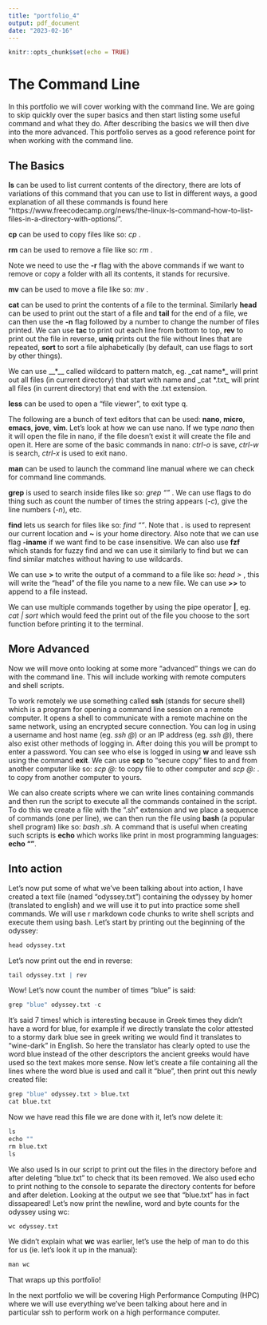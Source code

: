 ```yaml
---
title: "portfolio_4"
output: pdf_document
date: "2023-02-16"
---
```


```r
knitr::opts_chunk$set(echo = TRUE)
```

# The Command Line
In this portfolio we will cover working with the command line. We are going to skip quickly over the super basics and then start listing some useful command and what they do. After describing the basics we will then dive into the more advanced. This portfolio serves as a good reference point for when working with the command line.

## The Basics
__ls__ can be used to list current contents of the directory, there are lots of variations of this command that you can use to list in different ways, a good explanation of all these commands is found here "https://www.freecodecamp.org/news/the-linux-ls-command-how-to-list-files-in-a-directory-with-options/".

__cp__ can be used to copy files like so: _cp <path of file you want to copy> <path of where you want to copy to>_.

__rm__ can be used to remove a file like so: _rm <path of file to be removed>_.

Note we need to use the __-r__ flag with the above commands if we want to remove or copy a folder with all its contents, it stands for recursive. 

__mv__ can be used to move a file like so: _mv <path of file you want to move> <path of where you want to move it to>_.

__cat__ can be used to print the contents of a file to the terminal. Similarly __head__ can be used to print out the start of a file and __tail__ for the end of a file, we can then use the __-n__ flag followed by a number to change the number of files printed. We can use __tac__ to print out each line from bottom to top, __rev__ to print out the file in reverse, __uniq__ prints out the file without lines that are repeated, __sort__ to sort a file alphabetically (by default, can use flags to sort by other things). 

We can use __*__ called wildcard to pattern match, eg. _cat name*_ will print out all files (in current directory) that start with name and _cat *.txt_ will print all files (in current directory) that end with the .txt extension.

__less__ can be used to open a "file viewer", to exit type q.

The following are a bunch of text editors that can be used: __nano__, __micro__, __emacs__, __jove__, __vim__. Let's look at how we can use nano. If we type _nano <name of file>_ then it will open the file in nano, if the file doesn't exist it will create the file and open it. Here are some of the basic commands in nano: _ctrl-o_ is save, _ctrl-w_ is search, _ctrl-x_ is used to exit nano.

__man__ can be used to launch the command line manual where we can check for command line commands. 

__grep__ is used to search inside files like so: _grep "<string you want to find>" <path of file you want to look inside>_. We can use flags to do thing such as count the number of times the string appears (_-c_), give the line numbers (_-n_), etc. 

__find__ lets us search for files like so: _find <path of where to look> <what type of file> "<the match you are looking for>"_. Note that __.__ is used to represent our current location and __~__ is your home directory. Also note that we can use flag **-iname** if we want find to be case insensitive. We can also use __fzf__ which stands for fuzzy find and we can use it similarly to find but we can find similar matches without having to use wildcards. 

We can use __>__ to write the output of a command to a file like so: _head <file name> > <name of file where you want to write output>_, this will write the "head" of the file you name to a new file. We can use __>>__ to append to a file instead. 

We can use multiple commands together by using the pipe operator __|__, eg. _cat <name of file> | sort_ which would feed the print out of the file you choose to the sort function before printing it to the terminal. 

## More Advanced
Now we will move onto looking at some more "advanced" things we can do with the command line. This will include working with remote computers and shell scripts.

To work remotely we use something called __ssh__ (stands for secure shell) which is a program for opening a command line session on a remote computer. It opens a shell to communicate with a remote machine on the same network, using an encrypted secure connection. You can log in using a username and host name (eg. _ssh <user name>@<host name>_) or an IP address (eg. _ssh <user name>@<IP address>_), there also exist other methods of logging in. After doing this you will be prompt to enter a password. You can see who else is logged in using __w__ and leave ssh using the command __exit__. We can use __scp__ to "secure copy" files to and from another computer like so: _scp <name of file you want to copy> <user name>@<host name>:<path where you want to copy to>_ to copy file to other computer and _scp <user name>@<host name>:<name of file you want to copy> <path where you want to copy to>_. to copy from another computer to yours. 

We can also create scripts where we can write lines containing commands and then run the script to execute all the commands contained in the script. To do this we create a file with the ".sh" extension and we place a sequence of commands (one per line), we can then run the file using __bash__ (a popular shell program) like so: _bash <name of script>.sh_. A command that is useful when creating such scripts is __echo__ which works like print in most programming languages: __echo "<text you want to print>"__. 


## Into action
Let's now put some of what we've been talking about into action, I have created a text file (named "odyssey.txt") containing the odyssey by homer (translated to english) and we will use it to put into practice some shell commands. We will use r markdown code chunks to write shell scripts and execute them using bash. Let's start by printing out the beginning of the odyssey:
```r
head odyssey.txt
```
Let's now print out the end in reverse:
```r
tail odyssey.txt | rev
```
Wow! Let's now count the number of times "blue" is said:
```r
grep "blue" odyssey.txt -c
```
It's said 7 times! which is interesting because in Greek times they didn't have a word for blue, for example if we directly translate the color attested to a stormy dark blue see in greek writing we would find it translates to "wine-dark" in English. So here the translator has clearly opted to use the word blue instead of the other descriptors the ancient greeks would have used so the text makes more sense. Now let's create a file containing all the lines where the word blue is used and call it "blue", then print out this newly created file:
```r
grep "blue" odyssey.txt > blue.txt
cat blue.txt
```
Now we have read this file we are done with it, let's now delete it:
```r
ls
echo ""
rm blue.txt
ls
```
We also used ls in our script to print out the files in the directory before and after deleting "blue.txt" to check that its been removed. We also used echo to print nothing to the console to separate the directory contents for before and after deletion. Looking at the output we see that "blue.txt" has in fact dissapeared! Let's now print the newline, word and byte counts for the odyssey using wc: 
```r
wc odyssey.txt
```
We didn't explain what __wc__ was earlier, let's use the help of man to do this for us (ie. let's look it up in the manual):
```r
man wc
```
That wraps up this portfolio!

In the next portfolio we will be covering High Performance Computing (HPC) where we will use everything we've been talking about here and in particular ssh to perform work on a high performance computer. 





